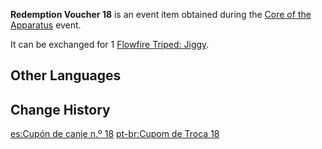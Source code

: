 {{Item Infobox
|id           = 101884
|image        = Item Redemption Voucher 18.png
|type         = Event Items
|group        = Redemption Vouchers
|description  = Used to redeem [[Flowfire Triped: Dancing|Flowfire Triped: Jiggy]]<!-- NOTE: Description seems to be wrong here, and it gives me a differently named furnishing -->
|source1      = [[Core of the Apparatus]] Event
|event        = Core of the Apparatus
}}
'''Redemption Voucher 18''' is an event item obtained during the [[Core of the Apparatus]] event.

It can be exchanged for 1 [[Flowfire Triped: Dancing|Flowfire Triped: Jiggy]].<!-- See above note -->

==Other Languages==
{{Other Languages
|default_hidden = 1
|en      = Redemption Voucher 18
|zhs     = 兑换券18号
|zhs_rm  = Duìhuàn-quàn Shíbā Hào
|zht     = 兌換券18號
|zht_rm  = Duìhuàn-quàn Shíbā Hào
|ja      = 引換券18
|ja_rm   = Hikikaeken Juuhachi
|ko      = 교환 쿠폰 18호
|ko_rm   = Gyohwan Kupon Sipalho
|es      = Cupón de canje n.º 18
|fr      = Coupon d'échange 18
|ru      = Купон обмена №18
|th      = คูปองแลกรับหมายเลข 18
|th_rm   = 
|vi      = Phiếu Quà Tặng 18
|de      = Gutschein Nr.18
|id      = Kupon Penukaran 18
|pt      = Cupom de Troca 18
}}

==Change History==
{{Change History|2.7}}

[[es:Cupón de canje n.º 18]]
[[pt-br:Cupom de Troca 18]]